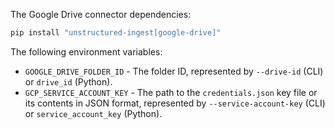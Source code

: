 The Google Drive connector dependencies:

  ```bash CLI, Python
  pip install "unstructured-ingest[google-drive]"
  ```

The following environment variables:

- `GOOGLE_DRIVE_FOLDER_ID` - The folder ID, represented by `--drive-id` (CLI) or `drive_id` (Python).
- `GCP_SERVICE_ACCOUNT_KEY` - The path to the `credentials.json` key file or its contents in JSON format, represented by `--service-account-key` (CLI) or `service_account_key` (Python).